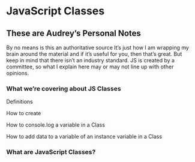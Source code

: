 # JavaScript Classes

## These are Audrey’s Personal Notes

By no means is this an authoritative source
It’s just how I am wrapping my brain around the material and if it’s useful for you, then that’s great. But keep in mind that there isn’t an industry standard. JS is created by a committee, so what I explain here may or may not line up with other opinions.

### What we’re covering about JS Classes

Definitions

How to create

How to console.log a variable in a Class

How to add data to a variable of an instance variable in a Class

### What are JavaScript Classes?
